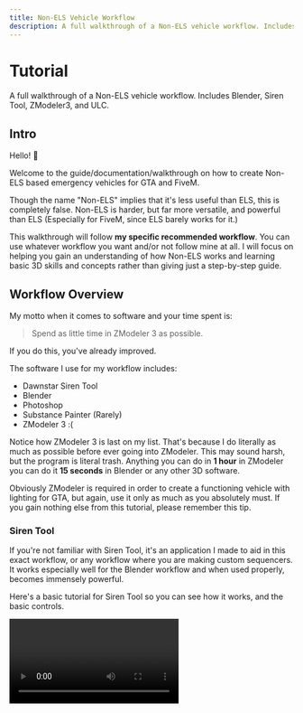 ```yaml
---
title: Non-ELS Vehicle Workflow
description: A full walkthrough of a Non-ELS vehicle workflow. Includes Blender, Siren Tool, ZModeler3, and ULC.
---
```



# Tutorial
A full walkthrough of a Non-ELS vehicle workflow. Includes Blender, Siren Tool, ZModeler3, and ULC.
## Intro

Hello! 👋

Welcome to the guide/documentation/walkthrough on how to create Non-ELS based emergency vehicles for GTA and FiveM.&#x20;

Though the name "Non-ELS" implies that it's less useful than ELS, this is completely false. Non-ELS is harder, but far more versatile, and powerful than ELS (Especially for FiveM, since ELS barely works for it.)

This walkthrough will follow **my specific recommended workflow**. You can use whatever workflow you want and/or not follow mine at all. I will focus on helping you gain an understanding of how Non-ELS works and learning basic 3D skills and concepts rather than giving just a step-by-step guide.

## Workflow Overview

My motto when it comes to software and your time spent is:

> Spend as little time in ZModeler 3 as possible.

If you do this, you've already improved.

The software I use for my workflow includes:

* Dawnstar Siren Tool
* Blender
* Photoshop
* Substance Painter (Rarely)
* ZModeler 3 :(

Notice how ZModeler 3 is last on my list. That's because I do literally as much as possible before ever going into ZModeler. This may sound harsh, but the program is literal trash. Anything you can do in **1 hour** in ZModeler you can do it **15 seconds** in Blender or any other 3D software.

Obviously ZModeler is required in order to create a functioning vehicle with lighting for GTA, but again, use it only as much as you absolutely must. If you gain nothing else from this tutorial, please remember this tip.

### Siren Tool

If you're not familiar with Siren Tool, it's an application I made to aid in this exact workflow, or any workflow where you are making custom sequencers. It works especially well for the Blender workflow and when used properly, becomes immensely powerful.

Here's a basic tutorial for Siren Tool so you can see how it works, and the basic controls.

<Video url="https://www.youtube.com/watch?v=9o2ZMGoNrgM"/>

When Siren Tool becomes really powerful is when you are trying to use complex techniques like siren layering, and siren reusing.

**Reusing sirens** is easy without Siren Tool (ST), but with ST it's possible to make it much more useful, and intentional.

**Stacking sirens** without Siren Tool is doable, but difficult and impractical, but ST makes it easier and more useful.

I will cover these more in depth later (or in course)

### Blender

If you haven't heard of Blender, you may be living under a rock. It's an open-source 3D modeling software on its way to become the industry standard.

I cannot understate how useful and helpful Blender is for this process, if you are on the edge about learning it, do it. It's not as intimidating as it looks, 75% of the features in Blender you will not need for what you're doing for GTA and FiveM.

[Here's the link.](https://www.blender.org/features/)

Not only does Blender allow you to create your own custom assets, which makes everything both easier for you and look better in the end, but it can contribute to every step of the process except for the actual scaling and compounding of your Sirens.

Used in conjunction with Siren Tool you can make some extremely advanced patterns, make lighting stages with ease, position props and lights in seconds, unwrap and UV objects in minutes, and much more.

Not to mention, you can make some really sexy **renders** of your vehicles in Blender like this one...

![image](https://user-images.githubusercontent.com/48927090/204692465-e9ca58fe-3e82-4603-957a-42adf3f19215.png)

which will make you feel like this:

![](https://i.imgur.com/yGevBzN.gif)

You can use any other 3D software and accomplish all of the same things as Blender.

### Photoshop

Photoshop is used for editing images.

Nice.

This is useful for Non-ELS vehicles if you're making your own assets, making your own textures for someone else's assets, fixing textures that someone messed up, or making small adjustments to textures.

Example: Sometimes white textures are too blinding and lack contrast, so you can take the texture into Photoshop and mess with the levels so you can turn down the sun a bit.

Most devs make their white textures look like this:

![image](https://user-images.githubusercontent.com/48927090/204695733-c22a7135-2ac0-4c70-9287-6a7e4a273f7a.png)

In reality, this is the ideal value range for a white emissive:

![image](https://user-images.githubusercontent.com/48927090/204695774-8eb0c623-cead-4e15-bb1c-e9d94be019d6.png)

Photoshop is great for fixing "issues" like this.

Sometimes it's easier and better to just make your own textures, which Photoshop will allow you to do, and sometimes it's just for adjustments. It's pretty simple, but makes a big difference in your final result.

Also if you are skinning your cars yourself, this is a good tool for that.

[Here's the link if you're interested.](https://www.adobe.com/products/photoshop.html)

Pretty sure there's a discount for students on the full Adobe Suite.

### Substance Painter

Substance Painter is a 3D texture painting software. I almost never need to use this for GTA or FiveM.

Substance Painter would come into play if you were making your own assets. If you make your own assets, or you knew what Substance Painter was before this, you probably don't need any further explanation.

If you don't make your own assets you don't need to worry about this, and even if you do, it's only needed for more complex assets like full lightbars or interior parts. Most simple assets can be done using simple materials and UV mapping in Blender.

[Here's a preview!](https://youtu.be/RLRqUs0rSp8)

[Here's the link to purchase if you're interested.](https://www.adobe.com/products/substance3d-painter.html)

I think it's still free for students with a school email.

### ZModeler3

Zmod is vital piece of software for creating any type of vehicles within GTA. Some tips to help you while using zmodeler include:

* Save backups as often as possible,
* Ensure you have your autosave settings set to as soon as possible but not too often to affect your work flow,
* Make sure you have more than 1 autosave files generated, this reduces the possibility of autosave file corruption
* Tred slowely and carefully while using it to ensure you crash the software as little as possible,

There isn't a lot of video tutorials on zmod as its a very specific software to a few games (GTA / ETS / Watch Dogs / Emergency 4 / Mafia 2 & Sims 3). A good channel i've found is [13StewartC (A No Pixel Dev).](https://www.youtube.com/@13Stewartc) his videos include:

* [Learning the basics of zmod](https://www.youtube.com/watch?v=a6Rb9WEQz1g)
* [Importing / working with / creating custom vehicle animations,](https://www.youtube.com/watch?v=jxWz4wcYM0E\&t=257s)
* [Using VehFuncs to make car parts work,](https://www.youtube.com/watch?v=P1CX4\_iLAmI)
* [Fixing issues such as window tint on vehicles,](https://www.youtube.com/watch?v=jPzcflA0-mE)
* [Making mirrors look pretty good,](https://www.youtube.com/watch?v=aQuQftteH2o)
* [Creating animated UVs,](https://www.youtube.com/watch?v=5to7OEGBek4)
* [Creating LODs](https://www.youtube.com/watch?v=Awx6l\_gXRpo)
* [Converting vehicles from other games to GTA,](https://www.youtube.com/watch?v=uC4TTi5oINM)
* [How to use the attach tool,](https://www.youtube.com/watch?v=S2ODnOiWBvA)

He has a lot more videos on his channel and its worth a check out if you are looking to get into vehicle development for GTA.

Now that the basics of zmod has been covered, to create Non ELS vehicles it gets a tad more complicated and is where zmod comes in very handy. Here's a video on how to create Non-ELS vehicles that you can watch here:

<Video url="https://www.youtube.com/watch?v=1a9vSk89RL4"/>

## What is Actually Happening?

If the most important tip in this tutorial is to use ZModeler as little as possible, this is the second most important... Actually this is probably the most important. If you are only going to take one thing from this tutorial, forget the thing about ZModeler and remember this section.

Most of the tutorials you have seen by now on Youtube or elsewhere have probably spent a few seconds explaining **HOW** things work, and they definitely didn't explain **WHY** they work that way.

With just this small piece of fundamental 3D knowledge, everything will make much more sense. Don't be scared if things start to click over and over again while you read this.

When Sirens "flash" in GTA/FiveM, they're not actually "flashing". What they're actually doing is scaling up and scaling down really quickly.

Now you're probably saying:

> Woah! "Scaling" I've heard that before, that's what I do to the sirens in ZModeler!

![](https://t8521189.p.clickup-attachments.com/t8521189/5b3042ec-65f5-419f-a164-6809fcf958aa/giphy.gif)

Very good, your brain is on the right track.

Imagine this is your emissive mesh:

![image](https://user-images.githubusercontent.com/48927090/204694391-79d83f8b-2e10-474a-b6bf-57ad62931eac.png)

Let's make it look nicer so you don't have to imagine as hard,

This is your emissive mesh scaled at 1.0 (or 100%):

![image](https://user-images.githubusercontent.com/48927090/204694490-6d12779d-c3ad-4ec1-aab8-2754bb0c48c6.png)

This is your emissive mesh scaled to 0.1 (or 10%):

![image](https://user-images.githubusercontent.com/48927090/204694555-da1386b8-2d83-4f3d-90a0-ebdffc40f654.png)

This is what your mesh does in game when the pattern is running:

![](https://i.imgur.com/pjWJc6T.gif)

See that orange dot? That's called the **origin** of the object (the mesh (the emissive)).![](https://t8521189.p.clickup-attachments.com/t8521189/9cdd36af-e11a-46d8-bdb6-88077cc2a5b7/image.png)

Notice how when the mesh is scaled, it moves towards the origin.

This is why it's so important to not mess up the "axes"/"pivot" of your mesh in ZModeler after you have positioned your object. Otherwise your mesh will not scale to the proper location.

This is also why rotating your environment lighting and meshes is so complicated and fragile.

In ZModeler the origin is the axis, the red green and blue lines that look something like this.

![](https://t8521189.p.clickup-attachments.com/t8521189/1587f140-e61f-4bb6-a2a6-a79043511aa9/image.png)

So yeah, that's what is happening. **Remember this**.

## Steps

_Still a work in progress and will continue to be updated._

### 1. Get Assets

There many different locations to obtain assets. Some are very high quality and some may not be depending on the creator. Be sure to check the NightShift Studios discord for any released assets. Below are links to assets on various different sites that are free. This list will continue to be updated as new information is released.

| LCPDFR        | [https://www.lcpdfr.com/downloads/dev-resources/](https://www.lcpdfr.com/downloads/dev-resources/)                                           |
| ------------- | -------------------------------------------------------------------------------------------------------------------------------------------- |
| Modding Forum | [https://www.modding-forum.com/forums/board/47-development-resources/](https://www.modding-forum.com/forums/board/47-development-resources/) |

### 2. Make Assets

Couldn’t find the assets you wanted, at the quality you wanted in step 1? Or maybe you just prefer to make your own assets?

This is the time to use Blender or the 3D software if your choice to model your assets and texture them!

I mostly only use my own assets, and I only use Federal Signal lighting, so I don’t usually have to spend much time deciding what assets to use, but if you prefer to mix it up, you may want to visit step 3 below and then come back to step 2. Repeat as needed!

### 3. Plan Vehicle

In this step, spend some time looking at inspiration, and planning out how you want to layout your lights, what features your finished product will have, and what you want your pattern to be.

You may want to draw something simple out on paper or using software like Photoshop if you have a complex idea. Having something to refer back to when you’re confused later will definitely he helpful.

### 4. Make Pattern

There are several steps involved in making a pattern. Prior to the release of SirenTool, creating a siren was a painstaking process. You had to envision the pattern in your head and then attempt to apply that pattern to binary and complete it with many hours of trial and error. This section of the guide will help to create a pattern mostly using the SirenTool but will offer support for non-owning developers as well.

### 5. Create Emissive Meshes in Blender

Steps 5 and 6 are interchangeable!

It's best to have your lights cleaned up and with emissive meshes for each module before positioning them.

This is helpful when it's something you will have to rotate, as once a mesh is rotated it becomes a huge pain to then position emissive meshes later. Also if it's an ion or other light that you will be duplicating, it should be ready to be duplicated.

You can however position your lightbars where they need to be, just don't rotate them at all for now.

### 6. Position Lights in Blender

### 7. Export Assets to ZModeler3

### 8. Do ZModeler3 Things

### 9. Position Other Assets in Blender

### 10. Model Wiring and Other Details in Blender

### 11. Export Interior Assets and Details to ZModeler3

### 12. Meta Files

For more details about the content in each .meta files, you can view the other pages of this documents.

Direct links:

* [Carcols.meta](https://doc.clickup.com/p/h/841f5-49/fcc06adefbff139)
* [Carvariations.meta](https://doc.clickup.com/p/h/841f5-56/561f67429883b1c)
* [Vehicles.meta](https://doc.clickup.com/p/h/841f5-127/d4dca1dd6666ce6)
